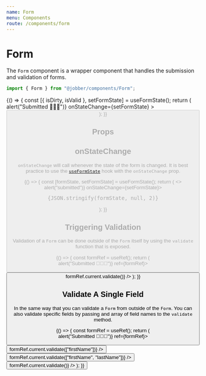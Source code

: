 ```yaml
---
name: Form
menu: Components
route: /components/form
---
```



# Form

<ComponentStatus stage="pre" responsive="no" accessible="no" />

The `Form` component is a wrapper component that handles the submission and
validation of forms.

```ts
import { Form } from "@jobber/components/Form";
```

<Playground>
  {() => {
    const [{ isDirty, isValid }, setFormState] = useFormState();
    return (
      <Form
        onSubmit={() => alert("Submitted 🎉🎉🎉")}
        onStateChange={setFormState}
      >
        <Content>
          <InputText
            placeholder="First Name"
            name="firstName"
            validations={{
              required: {
                value: true,
                message: "Tell us your name"
              },
              minLength: {
                value: 3,
                message: "Your name is to short."
              }
            }}
          />
          <InputText
            placeholder="Last Name"
            name="lastName"
            validations={{
              required: {
                value: true,
                message: "Tell us your last name."
              }
            }}
          />
          <Button
            label="Submit Form"
            submit={true}
            disabled={!isDirty || !isValid}
          />
        </Content>
      </Form>
    );
  }}
</Playground>

## Props

<Props of={Form} />

## onStateChange

`onStateChange` will call whenever the state of the form is changed. It is best
practice to use the [`useFormState`](/hooks/useFormState) hook with the
`onStateChange` prop.

<Playground>
  {() => {
    const [formState, setFormState] = useFormState();
    return (
      <>
        <Form onSubmit={() => alert("submitted")} onStateChange={setFormState}>
          <InputText
            placeholder="First Name"
            name="firstName"
            validations={{
              required: {
                value: true,
                message: "Tell us your name"
              },
              minLength: {
                value: 3,
                message: "Your name is to short."
              }
            }}
          />
        </Form>
        <pre>{JSON.stringify(formState, null, 2)}</pre>
      </>
    );
  }}
</Playground>

## Triggering Validation

Validation of a `Form` can be done outside of the `Form` itself by using the
`validate` function that is exposed.

<Playground>
  {() => {
    const formRef = useRef();
    return (
      <Content>
        <Form onSubmit={() => alert("Submitted 🎉🎉🎉")} ref={formRef}>
          <Content>
            <InputText
              placeholder="First Name"
              name="firstName"
              validations={{
                required: {
                  value: true,
                  message: "Tell us your name"
                }
              }}
            />
            <InputText
              placeholder="Last Name"
              name="lastName"
              validations={{
                required: {
                  value: true,
                  message: "Tell us your last name."
                }
              }}
            />
          </Content>
        </Form>
        <Button
          label="Submit Form from the outside"
          onClick={() => formRef.current.validate()}
        />
      </Content>
    );
  }}
</Playground>

## Validate A Single Field

In the same way that you can validate a `Form` from outside of the `Form`. You
can also validate specific fields by passing and array of field names to the
`validate` method.

<Playground>
  {() => {
    const formRef = useRef();
    return (
      <Content>
        <Form onSubmit={() => alert("Submitted 🎉🎉🎉")} ref={formRef}>
          <Content>
            <InputText
              placeholder="First Name"
              name="firstName"
              validations={{
                required: {
                  value: true,
                  message: "Tell us your name"
                }
              }}
            />
            <InputText
              placeholder="Middle Name"
              name="middleName"
              validations={{
                required: {
                  value: true,
                  message: "Tell us your middle name."
                }
              }}
            />
            <InputText
              placeholder="Last Name"
              name="lastName"
              validations={{
                required: {
                  value: true,
                  message: "Tell us your last name"
                }
              }}
            />
          </Content>
        </Form>
        <Button
          fullWidth={true}
          type="tertiary"
          label="Validate first name"
          onClick={() => formRef.current.validate(["firstName"])}
        />
        <Button
          fullWidth={true}
          type="tertiary"
          label="Validate first and last name"
          onClick={() => formRef.current.validate(["firstName", "lastName"])}
        />
        <Button
          fullWidth={true}
          type="tertiary"
          label="Validate all fields"
          onClick={() => formRef.current.validate()}
        />
      </Content>
    );
  }}
</Playground>
